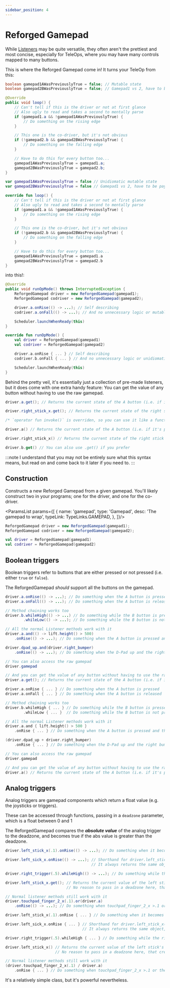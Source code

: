 ```yaml
---
sidebar_position: 4
---
```



# Reforged Gamepad

While [Listeners](./listeners) may be quite versatile, they often aren't the prettiest and most concise, especially for
TeleOps, where you may have many controls mapped to many buttons.

This is where the Reforged Gamepad come in! It turns your TeleOp from this:

<Tabs groupId="programming-language">
<TabItem value="java" label="Java">

  ```java
  boolean gamepad1AWasPreviouslyTrue = false; // Mutable state
  boolean gamepad2BWasPreviouslyTrue = false; // Gamepad1 vs 2, have to be paying attention!

  @Override
  public void loop() {
      // Can't tell if this is the driver or not at first glance
      // Also ugly to read and takes a second to mentally parse
      if (gamepad1.a && !gamepad1AWasPreviouslyTrue) {
          // Do something on the rising edge
      }

      // This one is the co-driver, but it's not obvious
      if (!gamepad2.b && gamepad2BWasPreviouslyTrue) {
          // Do something on the falling edge
      }

      // Have to do this for every button too...
      gamepad1AWasPreviouslyTrue = gamepad1.a;
      gamepad2BWasPreviouslyTrue = gamepad2.b;
  }
  ```

</TabItem>
<TabItem value="kt" label="Kotlin">

  ```kotlin
  var gamepad1AWasPreviouslyTrue = false // Unidiomatic mutable state
  var gamepad2BWasPreviouslyTrue = false // Gamepad1 vs 2, have to be paying attention!

  override fun loop() {
      // Can't tell if this is the driver or not at first glance
      // Also ugly to read and takes a second to mentally parse
      if (gamepad1.a && !gamepad1AWasPreviouslyTrue) {
          // Do something on the rising edge
      }

      // This one is the co-driver, but it's not obvious
      if (!gamepad2.b && gamepad2BWasPreviouslyTrue) {
          // Do something on the falling edge
      }

      // Have to do this for every button too...
      gamepad1AWasPreviouslyTrue = gamepad1.a
      gamepad2BWasPreviouslyTrue = gamepad2.b
  }
  ```

</TabItem>
</Tabs>

into this!:

<Tabs groupId="programming-language">
<TabItem value="java" label="Java">

  ```java title="(LinearOpMode btw)"
  @Override
  public void runOpMode() throws InterruptedException {
      ReforgedGamepad driver = new ReforgedGamepad(gamepad1);
      ReforgedGamepad codriver = new ReforgedGamepad(gamepad2);

      driver.a.onRise(() -> ...); // Self describing
      codriver.a.onFall(() -> ...); // And no unnecessary logic or mutable state

      Scheduler.launchWhenReady(this)
  }
  ```

</TabItem>
<TabItem value="kt" label="Kotlin">

  ```kotlin title="(LinearOpMode btw)"
  override fun runOpMode() {
      val driver = ReforgedGamepad(gamepad1)
      val codriver = ReforgedGamepad(gamepad2)

      driver.a.onRise { ... } // Self describing
      codriver.b.onFall { ... } // And no unnecessary logic or unidiomatic mutable state

      Scheduler.launchWhenReady(this)
  }
  ```

</TabItem>
</Tabs>

Behind the pretty veil, it's essentially just a collection of pre-made listeners, but it does come with one extra
handy feature: You can get the value of any button without having to use the raw gamepad.

<Tabs groupId="programming-language">
<TabItem value="java" label="Java">

  ```java
  driver.a.get(); // Returns the current state of the A button (i.e. if it's pressed or not)

  driver.right_stick_x.get(); // Returns the current state of the right stick's X axis
  ```

</TabItem>
<TabItem value="kt" label="Kotlin">

  ```kotlin
  /* `operator fun invoke()` is overriden, so you can use it like a function */

  driver.a() // Returns the current state of the A button (i.e. if it's pressed or not)

  driver.right_stick_x() // Returns the current state of the right stick's X axis

  driver.b.get() // You can also use .get() if you prefer
  ```

</TabItem>
</Tabs>

:::note
I understand that you may not be entirely sure what this syntax means, but read on and come back to it later if
you need to.
:::

## Construction

Constructs a new Reforged Gamepad from a given gamepad. You'll likely construct two in your programs; one for the
driver, and one for the co-driver.

<ParamsList params={[
  {
    name: 'gamepad',
    type: 'Gamepad',
    desc: 'The gamepad to wrap',
    typeLink: TypeLinks.GAMEPAD,
  },
]}/>

<Tabs groupId="programming-language">
<TabItem value="java" label="Java">

  ```java
  ReforgedGamepad driver = new ReforgedGamepad(gamepad1);
  ReforgedGamepad codriver = new ReforgedGamepad(gamepad2);
  ```

</TabItem>
<TabItem value="kt" label="Kotlin">

  ```kotlin
  val driver = ReforgedGamepad(gamepad1)
  val codriver = ReforgedGamepad(gamepad2)
  ```

</TabItem>
</Tabs>

## Boolean triggers

Boolean triggers refer to buttons that are either pressed or not pressed (i.e. either `true` or `false`).

The ReforgedGamepad *should* support all the buttons on the gamepad.

<Tabs groupId="programming-language">
<TabItem value="java" label="Java">

  ```java
  driver.a.onRise(() -> ...); // Do something when the A button is pressed
  driver.a.onFall(() -> ...); // Do something when the A button is released

  // Method chaining works too
  driver.b.whileHigh(() -> ...) // Do something while the B button is pressed
          .whileLow(() -> ...); // Do something while the B button is not pressed

  // All the normal Listener methods work with it
  driver.a.and(() -> lift.height() > 500)
      .onRise(() -> ...); // Do something when the A button is pressed and the lift is above 500

  driver.dpad_up.and(driver.right_bumper)
      .onRise(() -> ...); // Do something when the D-Pad up and the right bumper are pressed

  // You can also access the raw gamepad
  driver.gamepad

  // And you can get the value of any button without having to use the raw gamepad
  driver.a.get(); // Returns the current state of the A button (i.e. if it's pressed or not)
  ```

</TabItem>
<TabItem value="kt" label="Kotlin">

  ```kotlin
  driver.a.onRise { ... } // Do something when the A button is pressed
  driver.a.onFall { ... } // Do something when the A button is released

  // Method chaining works too
  driver.b.whileHigh { ... } // Do something while the B button is pressed
          .whileLow { ... }  // Do something while the B button is not pressed

  // All the normal Listener methods work with it
  driver.a.and { lift.height() > 500 }
      .onRise { ... } // Do something when the A button is pressed and the lift is above 500

  (driver.dpad_up + driver.right_bumper)
      .onRise { ... } // Do something when the D-Pad up and the right bumper are pressed

  // You can also access the raw gamepad
  driver.gamepad

  // And you can get the value of any button without having to use the raw gamepad
  driver.a() // Returns the current state of the A button (i.e. if it's pressed or not)
  ```

</TabItem>
</Tabs>

## Analog triggers

Analog triggers are gamepad components which return a float value (e.g. the joysticks or triggers).

These can be accessed through functions, passing in a `deadzone` parameter, which is a float between 0 and 1

The ReforgedGamepad compares the ***absolute value*** of the analog trigger to the deadzone, and becomes true
if the abs value is greater than the deadzone.

<Tabs groupId="programming-language">
<TabItem value="java" label="Java">

  ```java
  driver.left_stick_x(.1).onRise(() -> ...); // Do something when it becomes either >.1 or <-.1

  driver.left_sick_x.onRise(() -> ...); // Shorthand for driver.left_stick_x(.1).onRise(() -> ...);
                                        // It always returns the same object, it's mainly for convenience

  driver.right_trigger(.5).whileHigh(() -> ...); // Do something while the right trigger is pressed > halfway

  driver.left_stick_x.get(); // Returns the current value of the left stick's X axis (as a float)
                             // No reason to pass in a deadzone here, that creates an unnecessary object

  // Normal listener methods still work with it
  driver.touchpad_finger_2_x(.1).or(driver.a)
      .onRise(() -> ...); // Do something when touchpad_finger_2_x >.1 or the A button is pressed
  ```

</TabItem>
<TabItem value="kt" label="Kotlin">

  ```kotlin
  driver.left_stick_x(.1).onRise { ... } // Do something when it becomes either >.1 or <-.1

  driver.left_sick_x.onRise { ... } // Shorthand for driver.left_stick_x(.1).onRise { ... }
                                    // It always returns the same object, it's mainly for convenience

  driver.right_trigger(.5).whileHigh { ... } // Do something while the right trigger is pressed > halfway

  driver.left_stick_x() // Returns the current value of the left stick's X axis (as a float)
                        // No reason to pass in a deadzone here, that creates an unnecessary object

  // Normal listener methods still work with it
  (driver.touchpad_finger_2_x(.1) / driver.a)
      .onRise { ... } // Do something when touchpad_finger_2_x >.1 or the A button is pressed
  ```

</TabItem>
</Tabs>

It's a relatively simple class, but it's powerful nevertheless.
